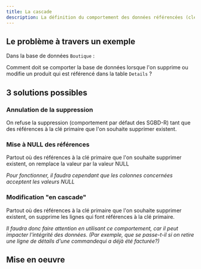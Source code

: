 ```yaml
---
title: La cascade
description: La définition du comportement des données référencées (clés primaires / clés étrangères) lors des suppressions peut être paramétré, en utilisant la notion de Cascade
---
```



<Slide>

## Le problème à travers un exemple

Dans la base de données `Boutique` : 


<TextDB />

Comment doit se comporter la base de données lorsque l'on supprime ou modifie un produit qui est référencé dans la table `Details` ?

</Slide>
<Slide>

## 3 solutions possibles

### Annulation de la suppression

On refuse la suppression (comportement par défaut des SGBD-R) tant que des références à la clé primaire que l'on souhaite supprimer existent.

</Slide>
<Slide title="3 solutions possibles">

### Mise à NULL des références

Partout où des références à la clé primaire que l'on souhaite supprimer existent, on remplace la valeur par la valeur NULL

_Pour fonctionner, il faudra cependant que les colonnes concernées acceptent les valeurs NULL_

</Slide>
<Slide title="3 solutions possibles">

### Modification "en cascade"

Partout où des références à la clé primaire que l'on souhaite supprimer existent, on supprime les lignes qui font références à la clé primaire.

_Il faudra donc faire attention en utilisant ce comportement, car il peut impacter l'intégrité des données. (Par exemple, que se passe-t-il si on retire une ligne de détails d'une commandequi  a déjà été facturée?)_

</Slide>
<Slide>

## Mise en oeuvre

</Slide>
